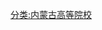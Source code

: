 {{Catnav|頁面分類|各種主題的頁面分類|依中国各省来作的分类|中国各省教育|中国各省高等院校|内蒙古高等院校}}
{{Catnav|頁面分類|各種主題的頁面分類|依中国各省来作的分类|中国各省教育|内蒙古教育|内蒙古高等院校}}

[[分类:内蒙古高等院校|分类:内蒙古高等院校]]